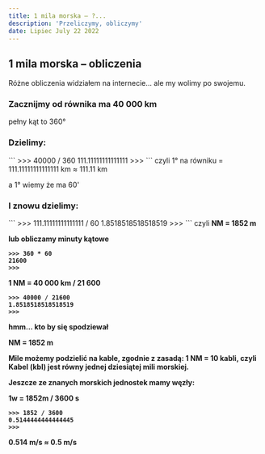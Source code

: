 ```yaml
---
title: 1 mila morska – ?...
description: 'Przeliczymy, obliczymy'
date: Lipiec July 22 2022
---
```


<h2> 1 mila morska – obliczenia</h2>

Różne obliczenia widziałem na internecie...
ale my wolimy po swojemu.

<h3>Zacznijmy od równika ma 40 000 km</h3>

pełny kąt to 360°

<h3>Dzielimy:</h3>
```
>>> 40000 / 360
111.11111111111111
>>> 
```
czyli 1° na równiku = 111.11111111111111 km ≈ 111.11 km

a 1° wiemy że ma 60'

<h3>I znowu dzielimy:</h3>
```
>>> 111.11111111111111 / 60
1.8518518518518519
>>>
```
czyli <b>NM = 1852 m<b>

lub obliczamy minuty kątowe
```
>>> 360 * 60
21600
>>>
```
1 NM = 40 000 km / 21 600
```
>>> 40000 / 21600
1.8518518518518519
>>>
```
hmm... kto by się spodziewał

<strong>NM = 1852 m</strong>

Mile możemy podzielić na kable, zgodnie z zasadą: 1 NM = 10 kabli, czyli Kabel (kbl) jest równy jednej dziesiątej mili morskiej.

Jeszcze ze znanych morskich jednostek mamy węzły:

1w = 1852m / 3600 s
```
>>> 1852 / 3600
0.5144444444444445
>>>
```
0.514 m/s ≈ 0.5 m/s